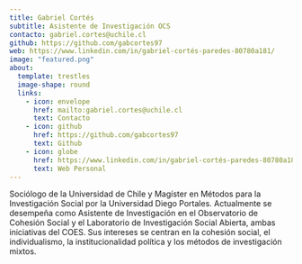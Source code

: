 ```yaml
---
title: Gabriel Cortés
subtitle: Asistente de Investigación OCS
contacto: gabriel.cortes@uchile.cl
github: https://github.com/gabcortes97
web: https://www.linkedin.com/in/gabriel-cortés-paredes-80780a181/
image: "featured.png"
about:
  template: trestles
  image-shape: round
  links:
    - icon: envelope
      href: mailto:gabriel.cortes@uchile.cl
      text: Contacto
    - icon: github
      href: https://github.com/gabcortes97
      text: Github
    - icon: globe
      href: https://www.linkedin.com/in/gabriel-cortés-paredes-80780a181/
      text: Web Personal
---
```


Sociólogo de la Universidad de Chile y Magíster en Métodos para la Investigación Social por la Universidad Diego Portales. Actualmente se desempeña como Asistente de Investigación en el Observatorio de Cohesión Social y el Laboratorio de Investigación Social Abierta, ambas iniciativas del COES. Sus intereses se centran en la cohesión social, el individualismo, la institucionalidad política y los métodos de investigación mixtos.